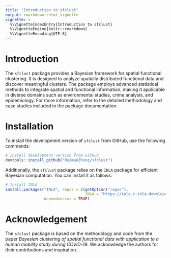 ```yaml
---
title: "Introduction to sfclust"
output: rmarkdown::html_vignette
vignette: >
  %\VignetteIndexEntry{Introduction to sfclust}
  %\VignetteEngine{knitr::rmarkdown}
  %\VignetteEncoding{UTF-8}
---
```


# Introduction

The `sfclust` package provides a Bayesian framework for spatial functional clustering. It is designed to analyze spatially distributed functional data and discover meaningful clusters. The package employs advanced statistical methods to integrate spatial and functional information, making it applicable in diverse domains such as environmental studies, crime analysis, and epidemiology. For more information, refer to the detailed methodology and case studies included in the package documentation.

# Installation

To install the development version of `sfclust` from GitHub, use the following commands:

```r
# Install development version from GitHub
devtools::install_github("RuimanZhong/sfclust")
```

Additionally, the `sfclust` package relies on the `INLA` package for efficient Bayesian computation. You can install it as follows:

```r
# Install INLA
install.packages("INLA", repos = c(getOption("repos"),
                                   INLA = "https://inla.r-inla-download.org/R/stable"),
                 dependencies = TRUE)
```

# Acknowledgement

The `sfclust` package is based on the methodology and code from the paper *Bayesian clustering of spatial functional data with application to a human mobility study during COVID-19*. We acknowledge the authors for their contributions and inspiration.
